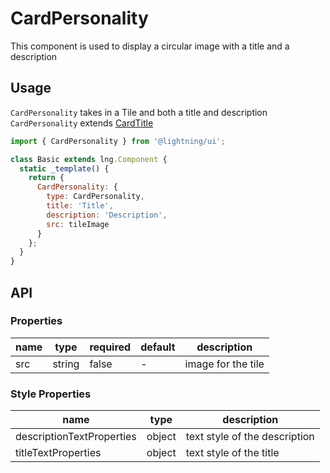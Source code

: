 
# CardPersonality

This component is used to display a circular image with a title and a description

## Usage

`CardPersonality` takes in a Tile and both a title and description
`CardPersonality` extends [CardTitle](?path=/docs/patterns-cardtitle--title-and-description)

```js
import { CardPersonality } from '@lightning/ui';

class Basic extends lng.Component {
  static _template() {
    return {
      CardPersonality: {
        type: CardPersonality,
        title: 'Title',
        description: 'Description',
        src: tileImage
      }
    };
  }
}
```

<Canvas>
  <Story id="patterns-cardpersonality--base" />
</Canvas>

## API

### Properties

| name | type   | required | default | description        |
| ---- | ------ | -------- | ------- | ------------------ |
| src  | string | false    | -       | image for the tile |

### Style Properties

| name                      | type   | description                   |
| ------------------------- | ------ | ----------------------------- |
| descriptionTextProperties | object | text style of the description |
| titleTextProperties       | object | text style of the title       |
